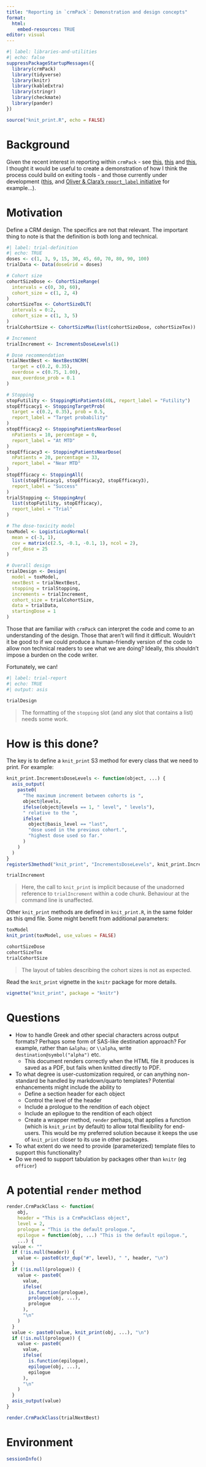 ```yaml
---
title: "Reporting in `crmPack`: Demonstration and design concepts"
format: 
  html:
    embed-resources: TRUE
editor: visual
---
```


```r
#| label: libraries-and-utilities
#| echo: false
suppressPackageStartupMessages({
  library(crmPack)
  library(tidyverse)
  library(knitr)
  library(kableExtra)
  library(stringr)
  library(checkmate)
  library(pander)
})
```

```r
source("knit_print.R", echo = FALSE)
```

# Background

Given the recent interest in reporting within `crmPack` - see
[this](https://github.com/Roche/crmPack/issues/670),
[this](https://github.com/Roche/crmPack/issues/608) and
[this](https://github.com/Roche/crmPack/issues/480), I thought it would be useful to create a
demonstration of how I think the process could build on exiting tools - and those currently under
development ([this](https://github.com/Roche/crmPack/issues/587), and [Oliver & Clara's
`report_label` initiative](https://github.com/Roche/crmPack/issues/124) for example...).

# Motivation

Define a CRM design. The specifics are not that relevant. The important thing to note is that the
definition is both long and technical.

```r
#| label: trial-definition
#| echo: TRUE
doses <- c(1, 3, 9, 15, 30, 45, 60, 70, 80, 90, 100)
trialData <- Data(doseGrid = doses)

# Cohort size
cohortSizeDose <- CohortSizeRange(
  intervals = c(0, 30, 60),
  cohort_size = c(1, 2, 4)
)
cohortSizeTox <- CohortSizeDLT(
  intervals = 0:2,
  cohort_size = c(1, 3, 5)
)
trialCohortSize <- CohortSizeMax(list(cohortSizeDose, cohortSizeTox))

# Increment
trialIncrement <- IncrementsDoseLevels(1)

# Dose recommendation
trialNextBest <- NextBestNCRM(
  target = c(0.2, 0.35),
  overdose = c(0.75, 1.00),
  max_overdose_prob = 0.1
)

# Stopping
stopFutility <- StoppingMinPatients(40L, report_label = "Futility")
stopEfficacy1 <- StoppingTargetProb(
  target = c(0.2, 0.35), prob = 0.5,
  report_label = "Target probability"
)
stopEfficacy2 <- StoppingPatientsNearDose(
  nPatients = 10, percentage = 0,
  report_label = "At MTD"
)
stopEfficacy3 <- StoppingPatientsNearDose(
  nPatients = 20, percentage = 33,
  report_label = "Near MTD"
)
stopEfficacy <- StoppingAll(
  list(stopEfficacy1, stopEfficacy2, stopEfficacy3),
  report_label = "Success"
)
trialStopping <- StoppingAny(
  list(stopFutility, stopEfficacy),
  report_label = "Trial"
)

# The dose-toxicity model
toxModel <- LogisticLogNormal(
  mean = c(-3, 1),
  cov = matrix(c(2.5, -0.1, -0.1, 1), ncol = 2),
  ref_dose = 25
)

# Overall design
trialDesign <- Design(
  model = toxModel,
  nextBest = trialNextBest,
  stopping = trialStopping,
  increments = trialIncrement,
  cohort_size = trialCohortSize,
  data = trialData,
  startingDose = 1
)
```

Those that are familiar with `crmPack` can interpret the code and come to an understanding of the
design. Those that aren't will find it difficult. Wouldn't it be good to if we could produce a
human-friendly version of the code to allow non technical readers to see what we are doing? Ideally,
this shouldn't impose a burden on the code writer.

Fortunately, we can!

```r
#| label: trial-report
#| echo: TRUE
#| output: asis

trialDesign
```

> The formatting of the `stopping` slot (and any slot that contains a list) needs some work.

# How is this done?

The key is to define a `knit_print` S3 method for every class that we need to print. For example:

```r
knit_print.IncrementsDoseLevels <- function(object, ...) {
  asis_output(
    paste0(
      "The maximum increment between cohorts is ",
      object@levels,
      ifelse(object@levels == 1, " level", " levels"),
      " relative to the ",
      ifelse(
        object@basis_level == "last",
        "dose used in the previous cohort.",
        "highest dose used so far."
      )
    )
  )
}
registerS3method("knit_print", "IncrementsDoseLevels", knit_print.IncrementsDoseLevels)

trialIncrement
```

> Here, the call to `knit_print` is implicit because of the unadorned reference to `trialIncrement`
> within a code chunk. Behaviour at the command line is unaffected.

Other `knit_print` methods are defined in `knit_print.R`, in the same folder as this qmd file. Some
might benefit from additional parameters:

```r
toxModel
knit_print(toxModel, use_values = FALSE)
```

```r
cohortSizeDose
cohortSizeTox
trialCohortSize
```

> The layout of tables describing the cohort sizes is not as expected.

Read the `knit_print` vignette in the `knitr` package for more details.

```r
vignette("knit_print", package = "knitr")
```

# Questions

-   How to handle Greek and other special characters across output formats? Perhaps some form of
    SAS-like destination approach? For example, rather than `&alpha;` or `\\alpha`, write
    `destination@symbol("alpha")` etc.
    -   This document renders correctly when the HTML file it produces is saved as a PDF, but fails
        when knitted directly to PDF.
-   To what degree is user-customization required, or can anything non-standard be handled by
    markdown/quarto templates? Potential enhancements might include the ability to
    -   Define a section header for each object
    -   Control the level of the header
    -   Include a prologue to the rendition of each object
    -   Include an epilogue to the rendition of each object
    -   Create a wrapper method, `render` perhaps, that applies a function (which is `knit_print` by
        default) to allow total flexibility for end-users. This would be my preferred solution
        because it keeps the use of `knit_print` closer to its use in other packages.
-   To what extent do we need to provide (parameterized) template files to support this
    functionality?
-   Do we need to support tabulation by packages other than `knitr` (eg `officer`)

# A potential `render` method

```r
render.CrmPackClass <- function(
    obj,
    header = "This is a CrmPackClass object",
    level = 2,
    prologue = "This is the default prologue.",
    epilogue = function(obj, ...) "This is the default epilogue.",
    ...) {
  value <- ""
  if (!is.null(header)) {
    value <- paste0(str_dup("#", level), " ", header, "\n")
  }
  if (!is.null(prologue)) {
    value <- paste0(
      value,
      ifelse(
        is.function(prologue),
        prologue(obj, ...),
        prologue
      ),
      "\n"
    )
  }
  value <- paste0(value, knit_print(obj, ...), "\n")
  if (!is.null(prologue)) {
    value <- paste0(
      value,
      ifelse(
        is.function(epilogue),
        epilogue(obj, ...),
        epilogue
      ),
      "\n"
    )
  }
  asis_output(value)
}

render.CrmPackClass(trialNextBest)
```

# Environment

```r
sessionInfo()
```
